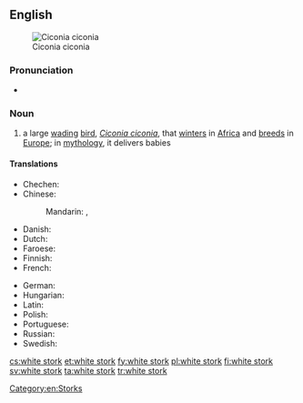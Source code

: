 ==English==
[[Image:Ciconia ciconia - 01.jpg|thumb|right|Ciconia ciconia]]

===Pronunciation===
* {{audio|en-uk-white stork.ogg|Audio (UK)|lang=en}}

===Noun===
{{wikipedia}}
{{en-noun|head=[[white]] [[stork]]}}

# a large [[wading]] [[bird]], ''[[Ciconia ciconia]]'', that [[winter]]s in [[Africa]] and [[breed]]s in [[Europe]]; in [[mythology]], it delivers babies

====Translations====
{{trans-top|large wading bird, ''Ciconia ciconia''}}
* Chechen: {{t|ce|чӀерийдохург}}
* Chinese:
*: Mandarin: {{t|cmn|白鸛|sc=Hani}}, {{t+|cmn|白鹳|tr=báiguàn|sc=Hani}}
* Danish: {{t|da|hvid stork|c}}
* Dutch: {{t+|nl|ooievaar|m}}
* Faroese: {{t+|fo|storkur|m}}
* Finnish: {{t+|fi|kattohaikara}}
* French: {{t+|fr|cigogne blanche}}
{{trans-mid}}
* German: {{t+|de|Weißstorch|m}}
* Hungarian: {{t|hu|fehér gólya}}
* Latin: {{t|la|ciconia}}
* Polish: {{t+|pl|bocian|m}}
* Portuguese: {{t|pt|cegonha-branca|f}}
* Russian: {{t|ru|бе́лый а́ист|m}}
* Swedish: {{t+|sv|vit stork|c}}
{{trans-bottom}}

[[Category:en:Storks]]

[[cs:white stork]]
[[et:white stork]]
[[fy:white stork]]
[[pl:white stork]]
[[fi:white stork]]
[[sv:white stork]]
[[ta:white stork]]
[[tr:white stork]]
